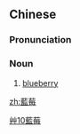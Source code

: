 {{also|蓝莓}}
==Chinese==
{{zh-forms|s=蓝莓}}

===Pronunciation===
{{zh-pron
|m=lánméi
|c=laam4 mui4-2
|cat=n
}}

===Noun===
{{zh-noun}}

# [[blueberry]]

[[Category:zh:Fruits|艸10藍莓]]

[[zh:藍莓]]
